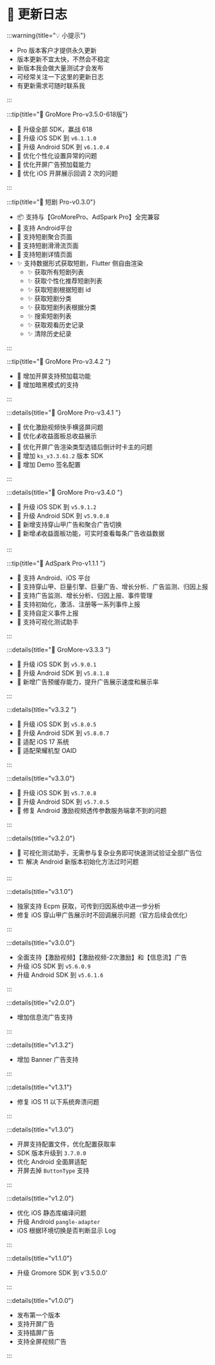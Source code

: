 # 🔖 更新日志

:::warning{title="💡 小提示"}

- Pro 版本客户才提供永久更新
- 版本更新不宜太快，不然会不稳定
- 新版本我会做大量测试才会发布
- 可经常关注一下这里的更新日志
- 有更新需求可随时联系我

:::

:::tip{title="🚀 GroMore Pro-v3.5.0-618版"}
* 🎉 升级全部 SDK，赢战 618
* 🍎 升级 iOS SDK 到 `v6.1.1.0`
* 🤖 升级 Android SDK 到 `v6.1.0.4`
* 🌟 优化个性化设置异常的问题
* 🌟 优化开屏广告预加载能力
* 🌟 优化 iOS 开屏展示回调 2 次的问题

:::

:::tip{title="🚀 短剧 Pro-v0.3.0"}
* 📦 支持与【GroMorePro、AdSpark Pro】全完兼容
* 🌟 支持 Android平台
* 🌟 支持短剧聚合页面
* 🌟 支持短剧滑滑流页面
* 🌟 支持短剧详情页面
* ✨ 支持数据形式获取短剧，Flutter 侧自由渲染
    * ✨ 获取所有短剧列表
    * ✨ 获取个性化推荐短剧列表
    * ✨ 获取短剧根据短剧 id
    * ✨ 获取短剧分类
    * ✨ 获取短剧列表根据分类
    * ✨ 搜索短剧列表
    * ✨ 获取观看历史记录
    * ✨ 清除历史纪录

:::

:::tip{title="🚀 GroMore Pro-v3.4.2 "}

* 💫 增加开屏支持预加载功能
* 💄 增加暗黑模式的支持

:::

:::details{title="🚀 GroMore Pro-v3.4.1 "}

* 💫 优化激励视频快手横竖屏问题
* 💫 优化💰收益面板总收益展示
* 💫 优化开屏广告渲染类型选错后倒计时卡主的问题
* 🤖 增加 `ks_v3.3.61.2` 版本 SDK
* 💄 增加 Demo 签名配置

:::

:::details{title="🚀 GroMore Pro-v3.4.0 "}

* 🍎 升级 iOS SDK 到 `v5.9.1.2`
* 🤖 升级 Android SDK 到 `v5.9.0.8`
* 🌟 新增支持穿山甲广告和聚合广告切换
* 🌟 新增💰收益面板功能，可实时查看每条广告收益数据

:::

:::tip{title="🚀 AdSpark Pro-v1.1.1 "}

* 🌟 支持 Android、iOS 平台
* 🌟 支持穿山甲、巨量引擎、巨量广告、增长分析、广告监测、归因上报
* 🌟 支持广告监测、增长分析、归因上报、事件管理
* 🌟 支持初始化，激活、注册等一系列事件上报
* 🌟 支持自定义事件上报
* 📱 支持可视化测试助手

:::

:::details{title="🚀 GroMore-v3.3.3 "}

* 🍎 升级 iOS SDK 到 `v5.9.0.1`
* 🤖 升级 Android SDK 到 `v5.8.1.8`
* 🌟 新增广告预缓存能力，提升广告展示速度和展示率

:::

:::details{title="v3.3.2 "}

* 🍎 升级 iOS SDK 到 `v5.8.0.5`
* 🤖 升级 Android SDK 到 `v5.8.0.7`
* 📱 适配 iOS 17 系统
* 📱 适配荣耀机型 OAID

:::

:::details{title="v3.3.0"}

* 🤖 升级 iOS SDK 到 `v5.7.0.8`
* 🍎 升级 Android SDK 到 `v5.7.0.5`
* 🐛 修复 Android 激励视频透传参数服务端拿不到的问题

:::


:::details{title="v3.2.0"}

* 🧪 可视化测试助手，无需参与复杂业务即可快速测试验证全部广告位
* 🏗️ 解决 Android 新版本初始化方法过时问题

:::

:::details{title="v3.1.0"}

* 独家支持 Ecpm 获取，可传到归因系统中进一步分析
* 修复 iOS 穿山甲广告展示时不回调展示问题（官方后续会优化）

:::

:::details{title="v3.0.0"}

* 全面支持【激励视频】【激励视频-2次激励】和【信息流】广告
* 升级 iOS SDK 到 `v5.6.0.9`
* 升级 Android SDK 到 `v5.6.1.6`

:::

:::details{title="v2.0.0"}

* 增加信息流广告支持

:::

:::details{title="v1.3.2"}

* 增加 Banner 广告支持

:::

:::details{title="v1.3.1"}

* 修复 iOS 11 以下系统奔溃问题

:::

:::details{title="v1.3.0"}

* 开屏支持配置文件，优化配置获取率
* SDK 版本升级到 `3.7.0.0`
* 优化 Android 全面屏适配
* 开屏去掉 `ButtonType` 支持

:::

:::details{title="v1.2.0"}

* 优化 iOS 静态库编译问题
* 升级 Android `pangle-adapter`
* iOS 根据环境切换是否判断显示 Log

:::

:::details{title="v1.1.0"}

* 升级 Gromore SDK 到 v'3.5.0.0'

:::

:::details{title="v1.0.0"}

* 发布第一个版本
* 支持开屏广告
* 支持插屏广告
* 支持全屏视频广告

:::